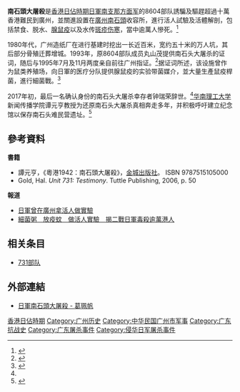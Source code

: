 {{refimprove|time=2016-12-27T13:48:01+00:00}}
'''南石頭大屠殺'''是[[香港日佔時期|香港日佔時期]][[日軍|日軍]][[南支那方面军|南支那方面军]]的8604部队誘騙及驅趕超過十萬香港難民到廣州，並關進設置在[[廣州|廣州]][[南石頭|南石頭]]收容所，進行活人試驗及活體解剖，包括禁食、脱水、[[腺鼠疫|腺鼠疫]]以及水传[[斑疹伤寒|斑疹伤寒]]，當中逾萬人慘死。<ref>{{Cite web|url=http://www.hkwhra.org/?p=4665|title=南石头大屠杀：使用细菌的“杀人工厂”|author=谭元亨、敖叶湘琼|accessdate=2020-05-28|archive-date=2020-02-09|archive-url=https://web.archive.org/web/20200209140314/http://www.hkwhra.org/?p=4665|dead-url=no}}</ref>

1980年代，广州造纸厂在进行基建时挖出一长近百米，宽约五十米的万人坑，其后部分骨殖迁葬增城。1993年，原8604部队成员丸山茂提供南石头大屠杀的证词，随后与1995年7月及11月两度亲自前往广州指证。<ref name="ref 2">{{Cite news|url=http://www.chinanews.com/cul/2017/12-19/8403869.shtml|title=广州南石头日军细菌战屠杀记录者呼吁尽快建纪念馆|date=2017-12-19|publisher=广州日报|accessdate=2020-05-28}}</ref>据证词所述，该设施曾作为鼠类养殖场，向日軍的医疗分队提供腺鼠疫的实验带菌媒介，並大量生產鼠疫桿菌，進行細菌戰。<ref>{{Cite news|url=http://www.takungpao.com.hk/mainland/text/2016/1212/45485.html|title=良心拷問 日兵指認展鐵證|date=2016-12-12|publisher=大公报|accessdate=2020-05-28}}</ref>

2017年初，最后一名确认身份的南石头大屠杀幸存者钟瑞荣辞世。<ref name="ref 2" />[[华南理工大学|华南理工大学]]新闻传播学院谭元亨教授为还原南石头大屠杀真相奔走多年，并积极呼吁建立纪念馆以保存南石头难民营遗址。<ref>{{Cite news|url=http://news.takungpao.com/hkol/topnews/2017-08/3484152.html|title=日军侵华10万港人被迫作实验品 学者吁建纪念馆|date=2017-08-17|publisher=大公报|accessdate=2020-05-28|archive-date=2019-07-21|archive-url=https://web.archive.org/web/20190721134622/http://news.takungpao.com/hkol/topnews/2017-08/3484152.html|dead-url=no}}</ref>

== 參考資料 ==
'''書籍'''
* 譚元亨，《粵港1942：南石頭大屠殺》，[http://m.sanmin.com.tw/product/index/005260890 金城出版社]。 ISBN 9787515105000
* Gold, Hal. ''Unit 731: Testimony''. Tuttle Publishing, 2006, p. 50

'''報道'''
* [http://news.wenweipo.com/2014/04/27/IN1404270022.htm 日軍曾在廣州拿活人做實驗]{{Wayback|url=http://news.wenweipo.com/2014/04/27/IN1404270022.htm |date=20200411222840 }}
* [http://eastweek.my-magazine.me/main/61209 細菌粥　放疫蚊　做活人實驗　揭二戰日軍毒殺逾萬港人]{{Wayback|url=http://eastweek.my-magazine.me/main/61209 |date=20170808073212 }}

== 相关条目 ==
*[[731部队|731部队]]

== 外部連結 ==
* [http://hk.on.cc/hk/bkn/cnt/commentary/20161215/bkn-20161215000350563-1215_00832_001.html 日軍南石頭大屠殺 - 葛珮帆]{{Wayback|url=http://hk.on.cc/hk/bkn/cnt/commentary/20161215/bkn-20161215000350563-1215_00832_001.html |date=20170808035111 }}

{{广州|state=collapsed}}
[[Category:香港日佔時期|]]
[[Category:广州历史|Category:广州历史]]
[[Category:中华民国广州市军事|Category:中华民国广州市军事]]
[[Category:广东抗战史|Category:广东抗战史]]
[[Category:广东屠杀事件|Category:广东屠杀事件]]
[[Category:侵华日军屠杀事件|Category:侵华日军屠杀事件]]
